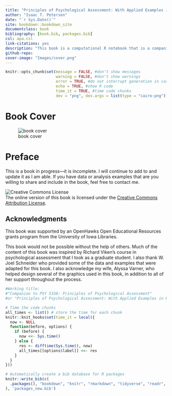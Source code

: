 ```yaml
--- 
title: "Principles of Psychological Assessment: With Applied Examples in R"
author: "Isaac T. Petersen"
date: "`r Sys.Date()`"
site: bookdown::bookdown_site
documentclass: book
bibliography: [book.bib, packages.bib]
csl: apa.csl
link-citations: yes
description: "This book is a computational R notebook that is a companion to my PSY 5330 course on *Principles of Psychological Assessment*. The goal of this book is to provide computational examples to apply principles we discuss in class into practice."
github-repo:
cover-image: "Images/cover.png"
---
```


<!-- To add a comment, select the text you want to be a comment and press CTRL-SHIFT-C -->

<!---
Or for comment blocks,
do this.
-->

<!-- To save the entire book as a single html file, add `split_by: none` under `bookdown::gitbook:` of the file called `_output.yml` -->

<!---
To do:
-margin/side notes
-code folding

Graphics:
-book cover
-reliability, validity, bias as bullseye target
-images from other sources: individual- vs group-level bias, types of validity (Schneider)
-->

<!---
To include LaTeX code, see here:
https://bookdown.org/yihui/rmarkdown-cookbook/raw-latex.html
-->

<!---
To run chunk depending on whether it is HTML (including epub) or LaTeX/PDF, see here:
https://bookdown.org/yihui/rmarkdown-cookbook/latex-html.html

eval = knitr::is_html_output()
eval = knitr::is_latex_output()
-->

<!---
Display HTML in LaTeX/PDF:
https://bookdown.org/yihui/rmarkdown-cookbook/html-widgets.html
-->

<!---
Line breaks (https://stackoverflow.com/questions/33191744/how-to-add-new-line-in-markdown-presentation):
<br/>
&nbsp;
\
two spaces at end of line
-->

<!---
Tables:

library("rmarkdown")
paged_table(data)

library("DT")
DT::datatable(data, options = list(scrollX = TRUE))

library("kable")
kable(data)
-->

```r
knitr::opts_chunk$set(message = FALSE, #don't show messages
                      warning = FALSE, #don't show warnings
                      error = TRUE, #do not interrupt generation in case of errors
                      echo = TRUE, #show R code
                      time_it = TRUE, #time code chunks
                      dev = "png", dev.args = list(type = "cairo-png")) #plot anti-aliasing using cairo-png
```

# Book Cover

![book cover](Images/cover.png)

# Preface

This is a book in progress—it is incomplete. I will continue to add to and update it as I am able. If you have data or analysis examples that are you willing to share and include in the book, feel free to contact me.

![Creative Commons License](Images/CC-BY.png)  
The online version of this book is licensed under the [Creative Commons Attribution License](https://creativecommons.org/licenses/by/4.0/).

## Acknowledgments

This book was supported by an OpenHawks Open Educational Resources grants program from the University of Iowa Libraries.

This book would not be possible without the help of others. Much of the content of this book was inspired by Richard Viken's course in psychological assessment that I took as a graduate student. I also thank W. Joel Schneider who provided some of the data and examples that were adapted for this book. I also acknowledge my wife, Alyssa Varner, who helped design several of the graphics used in this book, in addition to all of her support throughout the process.

```r
#Working title:
#"Companion to PSY 5330: Principles of Psychological Assessment"
#or "Principles of Psychological Assessment: With Applied Examples in R"

# Time the code chunks
all_times <- list() # store the time for each chunk
knitr::knit_hooks$set(time_it = local({
  now <- NULL
  function(before, options) {
    if (before) {
      now <<- Sys.time()
    } else {
      res <- difftime(Sys.time(), now)
      all_times[[options$label]] <<- res
    }
  }
}))

# Automatically create a bib database for R packages
knitr::write_bib(c(
  .packages(), "bookdown", "knitr", "rmarkdown", "tidyverse", "readr", "here", "psych", "MBESS", "rms", "lavaan", "semPlot", "semTools", "semPlot", "simsem", "dagitty", "dmacs", "mirt", "mirtCAT", "blandr", "gtheory", "rockchalk", "pROC", "ResourceSelection", "PredictABEL", "snow", "mice", "grid", "gridExtra", "corrplot", "nFactors", "mnlfa", "aMNLFA", "tinytex", "kableExtra", "DT", "tufte", "servr", "MOTE", "Cairo", "irrCAC" #, "MASS"
), 'packages_new.bib')
```
